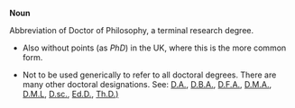 '''Noun'''

Abbreviation of Doctor of Philosophy, a terminal research degree.

*Also without points (as ''PhD'') in the UK, where this is the more common form.

*Not to be used generically to refer to all doctoral degrees. There are many other doctoral designations. See: [[D.A.]], [[D.B.A.]], [[D.F.A.]], [[D.M.A.]], [[D.M.L]], [[D.sc.]], [[Ed.D.]], [[Th.D.)]]